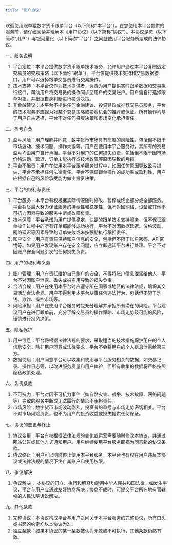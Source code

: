 ```yaml
---
title: "用户协议"
---
```


欢迎使用跟单猿数字货币跟单平台（以下简称“本平台”）。在您使用本平台提供的服务前，请仔细阅读并理解本《用户协议》（以下简称“协议”）。本协议是您（以下简称“用户”）与银河量化（以下简称“平台”）之间就使用平台服务所达成的法律协议。

一、服务说明

1. 平台定位：本平台提供数字货币跟单技术服务，允许用户通过本平台复制选定交易员的交易策略（以下简称“跟单”）。平台仅提供技术支持和交易数据接口，用户可以选择跟单交易员进行交易操作。
2. 技术支持：本平台仅作为技术提供者，负责为用户提供实时跟单数据和交易执行接口，帮助用户将交易员的操作同步至用户的交易账户。用户需自行选择跟单对象，并根据自身判断进行投资决策。
3. 非金融建议：本平台不提供任何金融建议、投资建议或推荐交易员服务，平台的技术服务不应视为对某个交易策略或投资机会的推荐或保证。所有操作均基于用户自主选择，平台不对任何投资决策和市场变化承担责任。

二、盈亏自负

1. 盈亏风险：用户理解并同意，数字货币市场具有高度的风险性，包括但不限于市场波动、技术问题、操作失误等，用户在使用本平台服务时，其所有的交易盈亏均由用户自行承担。平台不对用户的任何损失负责，包括但不限于因市场价格波动、延迟、订单未能执行或技术故障等原因导致的亏损。
2. 平台不担责：用户在使用本平台跟单服务过程中，如因任何原因导致盈亏损失，平台不承担任何法律责任。平台不保证跟单操作的成功率或盈利性，用户应根据自己的风险承受能力做出投资决策。

三、平台的权利与责任

1. 平台服务：本平台有权根据实际情况随时修改、暂停或终止部分或全部服务。平台将尽最大努力保证服务的持续性和稳定性，但不对因网络、设备或其他不可抗力因素导致的服务中断或故障负责。
2. 技术保障：平台承诺为用户提供稳定、快捷的跟单技术支持服务，但不保证跟单操作过程中的所有订单都能够成功执行。平台不对因数据延迟、价格波动、网络延迟等因素导致的订单失败或未按预期执行承担责任。
3. 账户安全：用户有责任保持账户信息的安全，包括但不限于账户密码、API密钥等。如果用户发现账户存在安全问题，应立即通知平台进行处理。平台不对因账户安全问题引发的任何损失负责。

四、用户的权利与义务

1. 账户管理：用户有责任维护自己账户的安全，不得将账户信息泄露给他人，平台不对因账户泄露、丢失或被盗用导致的损失负责。
2. 合法合规：用户在使用本平台时应遵守所在国家或地区的法律法规，确保其交易活动合法合规。用户不得利用本平台从事任何违法行为，包括但不限于洗钱、欺诈、操控市场等。
3. 风险承担：用户在使用平台服务时应充分理解并承担所有潜在的风险。平台建议用户在进行跟单前，充分了解交易员的操作策略、市场走势及可能的风险，谨慎进行投资决策。

五、隐私保护

1. 用户信息：平台将根据法律法规的要求，采取适当的技术措施保护用户的个人信息安全。除非用户同意或法律要求，平台不会将用户的个人信息泄露给第三方。
2. 数据使用：用户同意平台可以收集和使用与平台服务相关的数据，如交易记录、操作日志等，以改进服务质量和用户体验，但所有收集的数据将严格按照隐私政策处理。

六、免责条款

1. 不可抗力：平台对因不可抗力事件（如自然灾害、战争、技术故障、网络问题等）导致的服务中断或无法履行的情形不承担责任。
2. 市场风险：数字货币市场波动剧烈，投资者的盈亏与市场走势密切相关。平台不对市场风险负责，也不为用户的投资收益或损失提供任何保证。

七、协议的变更与终止

1. 协议变更：平台有权根据法律法规的变化或运营需要随时修改本协议，并通过网站公告或其他方式通知用户。用户继续使用平台服务即视为同意新的协议条款。
2. 协议终止：用户可以随时停止使用本平台服务，本平台也有权在用户违反本协议或法律法规的情况下终止其账户和使用权限。

八、争议解决

1. 争议解决： 本协议的订立、执行和解释均适用中华人民共和国法律。如发生争议，平台与用户应通过友好协商解决；协商不成时，可提交平台所在地有管辖权的人民法院诉讼解决。

九、其他条款

1. 完整协议：本协议构成平台与用户之间关于本平台服务的完整协议，所有口头或书面的约定均以本协议为准。
2. 独立条款：如果本协议的某一条款被认为无效或不可执行，其他条款仍然有效。